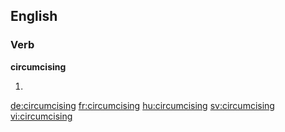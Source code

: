 
==English==

===Verb===
'''circumcising'''

# {{present participle of|circumcise}}

[[de:circumcising]]
[[fr:circumcising]]
[[hu:circumcising]]
[[sv:circumcising]]
[[vi:circumcising]]